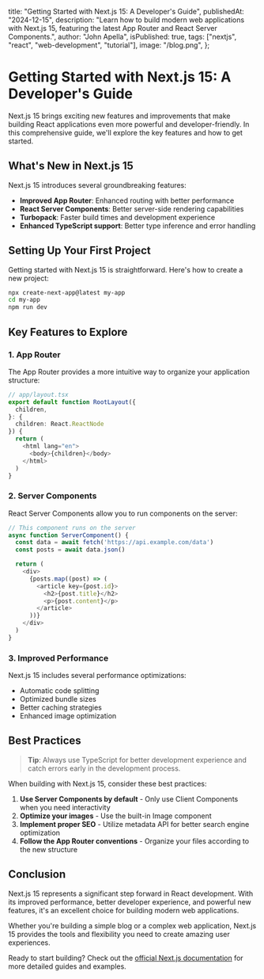   title: "Getting Started with Next.js 15: A Developer's Guide",
  publishedAt: "2024-12-15",
  description: "Learn how to build modern web applications with Next.js 15, featuring the latest App Router and React Server Components.",
  author: "John Apella",
  isPublished: true,
  tags: ["nextjs", "react", "web-development", "tutorial"],
  image: "/blog.png",
};

# Getting Started with Next.js 15: A Developer's Guide

Next.js 15 brings exciting new features and improvements that make building React applications even more powerful and developer-friendly. In this comprehensive guide, we'll explore the key features and how to get started.

## What's New in Next.js 15

Next.js 15 introduces several groundbreaking features:

- **Improved App Router**: Enhanced routing with better performance
- **React Server Components**: Better server-side rendering capabilities
- **Turbopack**: Faster build times and development experience
- **Enhanced TypeScript support**: Better type inference and error handling

## Setting Up Your First Project

Getting started with Next.js 15 is straightforward. Here's how to create a new project:

```bash
npx create-next-app@latest my-app
cd my-app
npm run dev
```

## Key Features to Explore

### 1. App Router
The App Router provides a more intuitive way to organize your application structure:

```typescript
// app/layout.tsx
export default function RootLayout({
  children,
}: {
  children: React.ReactNode
}) {
  return (
    <html lang="en">
      <body>{children}</body>
    </html>
  )
}
```

### 2. Server Components
React Server Components allow you to run components on the server:

```typescript
// This component runs on the server
async function ServerComponent() {
  const data = await fetch('https://api.example.com/data')
  const posts = await data.json()

  return (
    <div>
      {posts.map((post) => (
        <article key={post.id}>
          <h2>{post.title}</h2>
          <p>{post.content}</p>
        </article>
      ))}
    </div>
  )
}
```

### 3. Improved Performance
Next.js 15 includes several performance optimizations:

- Automatic code splitting
- Optimized bundle sizes
- Better caching strategies
- Enhanced image optimization

## Best Practices

> **Tip**: Always use TypeScript for better development experience and catch errors early in the development process.

When building with Next.js 15, consider these best practices:

1. **Use Server Components by default** - Only use Client Components when you need interactivity
2. **Optimize your images** - Use the built-in Image component
3. **Implement proper SEO** - Utilize metadata API for better search engine optimization
4. **Follow the App Router conventions** - Organize your files according to the new structure

## Conclusion

Next.js 15 represents a significant step forward in React development. With its improved performance, better developer experience, and powerful new features, it's an excellent choice for building modern web applications.

Whether you're building a simple blog or a complex web application, Next.js 15 provides the tools and flexibility you need to create amazing user experiences.

Ready to start building? Check out the [official Next.js documentation](https://nextjs.org/docs) for more detailed guides and examples.
